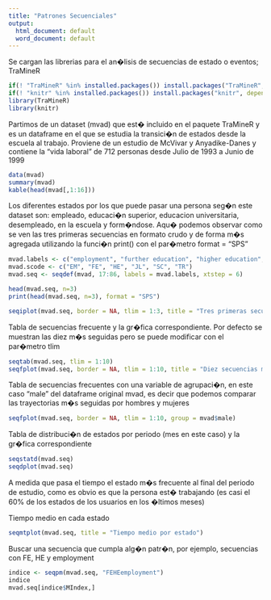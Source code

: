---
title: "Patrones Secuenciales"
output:
  html_document: default
  word_document: default
---

Se cargan las librerias para el an�lisis de secuencias de estado o eventos; TraMineR
```{r}
if(! "TraMineR" %in% installed.packages()) install.packages("TraMineR", depend = TRUE)
if(! "knitr" %in% installed.packages()) install.packages("knitr", depend = TRUE)
library(TraMineR)
library(knitr)
```

Partimos de un dataset (mvad) que est� incluido en el paquete TraMineR y es un dataframe en el que se estudia la transici�n de estados desde la escuela al trabajo. Proviene de un estudio de McVivar y Anyadike-Danes y contiene la "vida laboral" de 712 personas desde Julio de 1993 a Junio de 1999
```{r}
data(mvad)
summary(mvad)
kable(head(mvad[,1:16]))
```


Los diferentes estados por los que puede pasar una persona seg�n este dataset son: empleado, educaci�n superior, educacion universitaria, desempleado, en la escuela y form�ndose. Aqu� podemos observar como se ven las tres primeras secuencias en formato crudo y de forma m�s agregada utilizando la funci�n print() con el par�metro format = "SPS"
```{r}
mvad.labels <- c("employment", "further education", "higher education","joblessness", "school", "training")
mvad.scode <- c("EM", "FE", "HE", "JL", "SC", "TR")
mvad.seq <- seqdef(mvad, 17:86, labels = mvad.labels, xtstep = 6)

head(mvad.seq, n=3)
print(head(mvad.seq, n=3), format = "SPS")

seqiplot(mvad.seq, border = NA, tlim = 1:3, title = "Tres primeras secuencias")

```


Tabla de secuencias frecuente y la gr�fica correspondiente. Por defecto se muestran las diez m�s seguidas pero se puede modificar con el par�metro tlim
```{r}
seqtab(mvad.seq, tlim = 1:10)
seqfplot(mvad.seq, border = NA, tlim = 1:10, title = "Diez secuencias m�s seguidas")

```

Tabla de secuencias frecuentes con una variable de agrupaci�n, en este caso "male" del dataframe original mvad, es decir que podemos comparar las trayectorias m�s seguidas por hombres y mujeres
```{r}

seqfplot(mvad.seq, border = NA, tlim = 1:10, group = mvad$male)

```



Tabla de distribuci�n de estados por periodo (mes en este caso) y la gr�fica correspondiente
```{r}

seqstatd(mvad.seq)
seqdplot(mvad.seq)

```
A medida que pasa el tiempo el estado m�s frecuente al final del periodo de estudio, como es obvio es que la persona est� trabajando (es casi el 60% de los estados de los usuarios en los �ltimos meses)

Tiempo medio en cada estado
```{r}

seqmtplot(mvad.seq, title = "Tiempo medio por estado")

```

Buscar una secuencia que cumpla alg�n patr�n, por ejemplo, secuencias con FE, HE y employment
```{r}
indice <- seqpm(mvad.seq, "FEHEemployment")
indice
mvad.seq[indice$MIndex,]

```